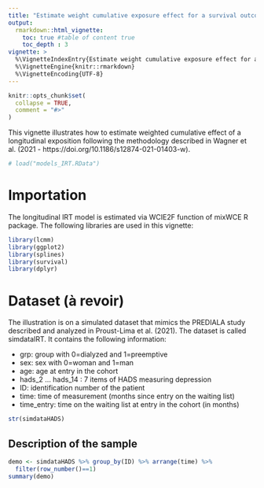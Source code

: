 ---
title: "Estimate weight cumulative exposure effect for a survival outcome"
output: 
  rmarkdown::html_vignette:
    toc: true #table of content true
    toc_depth : 3
vignette: >
  %\VignetteIndexEntry{Estimate weight cumulative exposure effect for a survival outcome}
  %\VignetteEngine{knitr::rmarkdown}
  %\VignetteEncoding{UTF-8}
---

```{r setup, include = FALSE}
knitr::opts_chunk$set(
  collapse = TRUE,
  comment = "#>"
)
```


This vignette illustrates how to estimate weighted cumulative effect of a longitudinal exposition following the methodology described in Wagner et al. (2021 - https://doi.org/10.1186/s12874-021-01403-w). 

```{r, results='hide',message=FALSE,warning=FALSE, echo=FALSE}
# load("models_IRT.RData")
```
# Importation

The longitudinal IRT model is estimated via WCIE2F function of mixWCE R package. 
The following libraries are used in this vignette:

```{r,message=F}
library(lcmm)
library(ggplot2)
library(splines)
library(survival)
library(dplyr)
```



# Dataset (à revoir)

The illustration is on a simulated dataset that mimics the PREDIALA study described and analyzed in Proust-Lima et al. (2021). The dataset is called simdataIRT. It contains the following information:

- grp: group with 0=dialyzed and 1=preemptive
- sex: sex with 0=woman and 1=man
- age: age at entry in the cohort
- hads_2 ... hads_14 : 7 items of HADS measuring depression
- ID: identification number of the patient
- time: time of measurement (months since entry on the waiting list)
- time_entry: time on the waiting list at entry in the cohort (in months)

```{r}
str(simdataHADS)
```

## Description of the sample

```{r}
demo <- simdataHADS %>% group_by(ID) %>% arrange(time) %>%
  filter(row_number()==1)
summary(demo)
```


